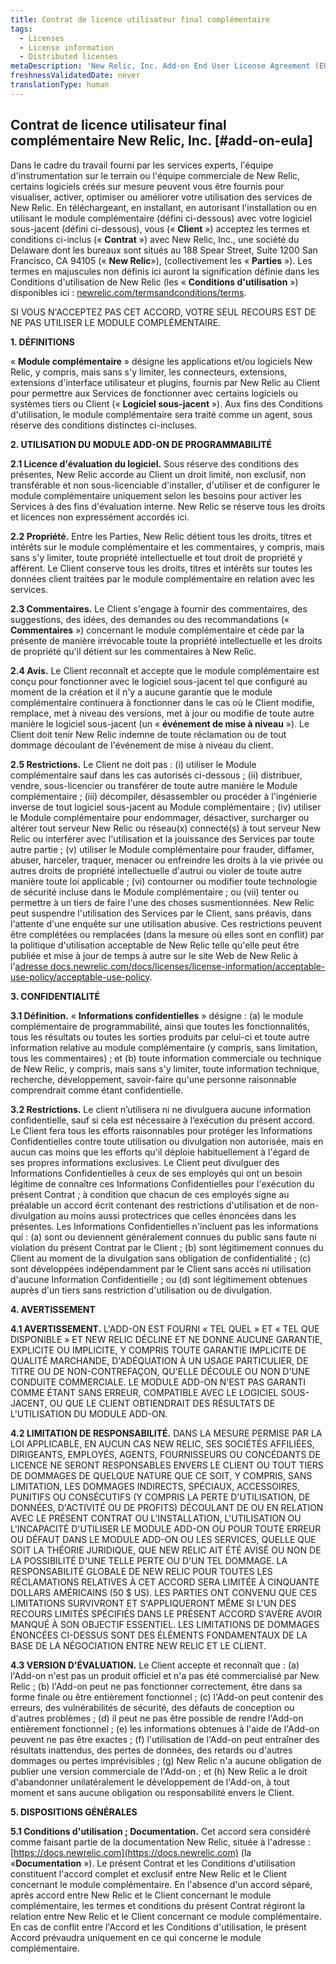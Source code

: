 ```yaml
---
title: Contrat de licence utilisateur final complémentaire
tags:
  - Licenses
  - License information
  - Distributed licenses
metaDescription: 'New Relic, Inc. Add-on End User License Agreement (EULA)'
freshnessValidatedDate: never
translationType: human
---
```


## Contrat de licence utilisateur final complémentaire New Relic, Inc. [#add-on-eula]

Dans le cadre du travail fourni par les services experts, l&apos;équipe d&apos;instrumentation sur le terrain ou l&apos;équipe commerciale de New Relic, certains logiciels créés sur mesure peuvent vous être fournis pour visualiser, activer, optimiser ou améliorer votre utilisation des services de New Relic. En téléchargeant, en installant, en autorisant l&apos;installation ou en utilisant le module complémentaire (défini ci-dessous) avec votre logiciel sous-jacent (défini ci-dessous), vous (« **Client** ») acceptez les termes et conditions ci-inclus (« **Contrat** ») avec New Relic, Inc., une société du Delaware dont les bureaux sont situés au 188 Spear Street, Suite 1200 San Francisco, CA 94105 (« **New Relic**»), (collectivement les « **Parties** »). Les termes en majuscules non définis ici auront la signification définie dans les Conditions d&apos;utilisation de New Relic (les « **Conditions d&apos;utilisation** ») disponibles ici : [newrelic.com/termsandconditions/terms](https://newrelic.com/termsandconditions/terms).

SI VOUS N&apos;ACCEPTEZ PAS CET ACCORD, VOTRE SEUL RECOURS EST DE NE PAS UTILISER LE MODULE COMPLÉMENTAIRE.

**1. DÉFINITIONS**

« **Module complémentaire** » désigne les applications et/ou logiciels New Relic, y compris, mais sans s&apos;y limiter, les connecteurs, extensions, extensions d&apos;interface utilisateur et plugins, fournis par New Relic au Client pour permettre aux Services de fonctionner avec certains logiciels ou systèmes tiers ou Client (« **Logiciel sous-jacent** »). Aux fins des Conditions d&apos;utilisation, le module complémentaire sera traité comme un agent, sous réserve des conditions distinctes ci-incluses.

**2. UTILISATION DU MODULE ADD-ON DE PROGRAMMABILITÉ**

**2.1 Licence d&apos;évaluation du logiciel.** Sous réserve des conditions des présentes, New Relic accorde au Client un droit limité, non exclusif, non transférable et non sous-licenciable d&apos;installer, d&apos;utiliser et de configurer le module complémentaire uniquement selon les besoins pour activer les Services à des fins d&apos;évaluation interne. New Relic se réserve tous les droits et licences non expressément accordés ici.

**2.2 Propriété.** Entre les Parties, New Relic détient tous les droits, titres et intérêts sur le module complémentaire et les commentaires, y compris, mais sans s&apos;y limiter, toute propriété intellectuelle et tout droit de propriété y afférent. Le Client conserve tous les droits, titres et intérêts sur toutes les données client traitées par le module complémentaire en relation avec les services.

**2.3 Commentaires.** Le Client s&apos;engage à fournir des commentaires, des suggestions, des idées, des demandes ou des recommandations (« **Commentaires** ») concernant le module complémentaire et cède par la présente de manière irrévocable toute la propriété intellectuelle et les droits de propriété qu&apos;il détient sur les commentaires à New Relic.

**2.4 Avis.** Le Client reconnaît et accepte que le module complémentaire est conçu pour fonctionner avec le logiciel sous-jacent tel que configuré au moment de la création et il n&apos;y a aucune garantie que le module complémentaire continuera à fonctionner dans le cas où le Client modifie, remplace, met à niveau des versions, met à jour ou modifie de toute autre manière le logiciel sous-jacent (un « **événement de mise à niveau** »). Le Client doit tenir New Relic indemne de toute réclamation ou de tout dommage découlant de l&apos;événement de mise à niveau du client.

**2.5 Restrictions.** Le Client ne doit pas : (i) utiliser le Module complémentaire sauf dans les cas autorisés ci-dessous ; (ii) distribuer, vendre, sous-licencier ou transférer de toute autre manière le Module complémentaire ; (iii) décompiler, désassembler ou procéder à l&apos;ingénierie inverse de tout logiciel sous-jacent au Module complémentaire ; (iv) utiliser le Module complémentaire pour endommager, désactiver, surcharger ou altérer tout serveur New Relic ou réseau(x) connecté(s) à tout serveur New Relic ou interférer avec l&apos;utilisation et la jouissance des Services par toute autre partie ; (v) utiliser le Module complémentaire pour frauder, diffamer, abuser, harceler, traquer, menacer ou enfreindre les droits à la vie privée ou autres droits de propriété intellectuelle d&apos;autrui ou violer de toute autre manière toute loi applicable ; (vi) contourner ou modifier toute technologie de sécurité incluse dans le Module complémentaire ; ou (vii) tenter ou permettre à un tiers de faire l&apos;une des choses susmentionnées. New Relic peut suspendre l&apos;utilisation des Services par le Client, sans préavis, dans l&apos;attente d&apos;une enquête sur une utilisation abusive. Ces restrictions peuvent être complétées ou remplacées (dans la mesure où elles sont en conflit) par la politique d&apos;utilisation acceptable de New Relic telle qu&apos;elle peut être publiée et mise à jour de temps à autre sur le site Web de New Relic à l&apos;[adresse docs.newrelic.com/docs/licenses/license-information/acceptable-use-policy/acceptable-use-policy](/docs/licenses/license-information/acceptable-use-policy/acceptable-use-policy).

**3. CONFIDENTIALITÉ**

**3.1 Définition.** « **Informations confidentielles** » désigne : (a) le module complémentaire de programmabilité, ainsi que toutes les fonctionnalités, tous les résultats ou toutes les sorties produits par celui-ci et toute autre information relative au module complémentaire (y compris, sans limitation, tous les commentaires) ; et (b) toute information commerciale ou technique de New Relic, y compris, mais sans s&apos;y limiter, toute information technique, recherche, développement, savoir-faire qu&apos;une personne raisonnable comprendrait comme étant confidentielle.

**3.2 Restrictions.** Le client n’utilisera ni ne divulguera aucune information confidentielle, sauf si cela est nécessaire à l’exécution du présent accord. Le Client fera tous les efforts raisonnables pour protéger les Informations Confidentielles contre toute utilisation ou divulgation non autorisée, mais en aucun cas moins que les efforts qu&apos;il déploie habituellement à l&apos;égard de ses propres informations exclusives. Le Client peut divulguer des Informations Confidentielles à ceux de ses employés qui ont un besoin légitime de connaître ces Informations Confidentielles pour l&apos;exécution du présent Contrat ; à condition que chacun de ces employés signe au préalable un accord écrit contenant des restrictions d&apos;utilisation et de non-divulgation au moins aussi protectrices que celles énoncées dans les présentes. Les Informations Confidentielles n&apos;incluent pas les informations qui : (a) sont ou deviennent généralement connues du public sans faute ni violation du présent Contrat par le Client ; (b) sont légitimement connues du Client au moment de la divulgation sans obligation de confidentialité ; (c) sont développées indépendamment par le Client sans accès ni utilisation d&apos;aucune Information Confidentielle ; ou (d) sont légitimement obtenues auprès d&apos;un tiers sans restriction d&apos;utilisation ou de divulgation.

**4. AVERTISSEMENT**

**4.1 AVERTISSEMENT.** L&apos;ADD-ON EST FOURNI « TEL QUEL » ET « TEL QUE DISPONIBLE » ET NEW RELIC DÉCLINE ET NE DONNE AUCUNE GARANTIE, EXPLICITE OU IMPLICITE, Y COMPRIS TOUTE GARANTIE IMPLICITE DE QUALITÉ MARCHANDE, D&apos;ADÉQUATION À UN USAGE PARTICULIER, DE TITRE OU DE NON-CONTREFAÇON, QU&apos;ELLE DÉCOULE OU NON D&apos;UNE CONDUITE COMMERCIALE. LE MODULE ADD-ON N&apos;EST PAS GARANTI COMME ÉTANT SANS ERREUR, COMPATIBLE AVEC LE LOGICIEL SOUS-JACENT, OU QUE LE CLIENT OBTIENDRAIT DES RÉSULTATS DE L&apos;UTILISATION DU MODULE ADD-ON.

**4.2 LIMITATION DE RESPONSABILITÉ.** DANS LA MESURE PERMISE PAR LA LOI APPLICABLE, EN AUCUN CAS NEW RELIC, SES SOCIÉTÉS AFFILIÉES, DIRIGEANTS, EMPLOYÉS, AGENTS, FOURNISSEURS OU CONCÉDANTS DE LICENCE NE SERONT RESPONSABLES ENVERS LE CLIENT OU TOUT TIERS DE DOMMAGES DE QUELQUE NATURE QUE CE SOIT, Y COMPRIS, SANS LIMITATION, LES DOMMAGES INDIRECTS, SPÉCIAUX, ACCESSOIRES, PUNITIFS OU CONSÉCUTIFS (Y COMPRIS LA PERTE D&apos;UTILISATION, DE DONNÉES, D&apos;ACTIVITÉ OU DE PROFITS) DÉCOULANT DE OU EN RELATION AVEC LE PRÉSENT CONTRAT OU L&apos;INSTALLATION, L&apos;UTILISATION OU L&apos;INCAPACITÉ D&apos;UTILISER LE MODULE ADD-ON OU POUR TOUTE ERREUR OU DÉFAUT DANS LE MODULE ADD-ON OU LES SERVICES, QUELLE QUE SOIT LA THÉORIE JURIDIQUE, QUE NEW RELIC AIT ÉTÉ AVISÉ OU NON DE LA POSSIBILITÉ D&apos;UNE TELLE PERTE OU D&apos;UN TEL DOMMAGE. LA RESPONSABILITÉ GLOBALE DE NEW RELIC POUR TOUTES LES RÉCLAMATIONS RELATIVES À CET ACCORD SERA LIMITÉE À CINQUANTE DOLLARS AMÉRICAINS (50 $ US). LES PARTIES ONT CONVENU QUE CES LIMITATIONS SURVIVRONT ET S&apos;APPLIQUERONT MÊME SI L&apos;UN DES RECOURS LIMITÉS SPÉCIFIÉS DANS LE PRÉSENT ACCORD S&apos;AVÈRE AVOIR MANQUÉ À SON OBJECTIF ESSENTIEL. LES LIMITATIONS DE DOMMAGES ÉNONCÉES CI-DESSUS SONT DES ÉLÉMENTS FONDAMENTAUX DE LA BASE DE LA NÉGOCIATION ENTRE NEW RELIC ET LE CLIENT.

**4.3 VERSION D&apos;ÉVALUATION.** Le Client accepte et reconnaît que : (a) l&apos;Add-on n&apos;est pas un produit officiel et n&apos;a pas été commercialisé par New Relic ; (b) l&apos;Add-on peut ne pas fonctionner correctement, être dans sa forme finale ou être entièrement fonctionnel ; (c) l&apos;Add-on peut contenir des erreurs, des vulnérabilités de sécurité, des défauts de conception ou d&apos;autres problèmes ; (d) il peut ne pas être possible de rendre l&apos;Add-on entièrement fonctionnel ; (e) les informations obtenues à l&apos;aide de l&apos;Add-on peuvent ne pas être exactes ; (f) l&apos;utilisation de l&apos;Add-on peut entraîner des résultats inattendus, des pertes de données, des retards ou d&apos;autres dommages ou pertes imprévisibles ; (g) New Relic n&apos;a aucune obligation de publier une version commerciale de l&apos;Add-on ; et (h) New Relic a le droit d&apos;abandonner unilatéralement le développement de l&apos;Add-on, à tout moment et sans aucune obligation ou responsabilité envers le Client.

**5. DISPOSITIONS GÉNÉRALES**

**5.1 Conditions d&apos;utilisation ; Documentation.** Cet accord sera considéré comme faisant partie de la documentation New Relic, située à l&apos;adresse : [https://docs.newrelic.com](https://docs.newrelic.com) (la «**Documentation** »). Le présent Contrat et les Conditions d&apos;utilisation constituent l&apos;accord complet et exclusif entre New Relic et le Client concernant le module complémentaire. En l&apos;absence d&apos;un accord séparé, après accord entre New Relic et le Client concernant le module complémentaire, les termes et conditions du présent Contrat régiront la relation entre New Relic et le Client concernant ce module complémentaire. En cas de conflit entre l&apos;Accord et les Conditions d&apos;utilisation, le présent Accord prévaudra uniquement en ce qui concerne le module complémentaire.